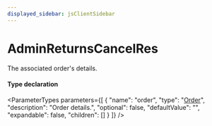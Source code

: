 ```yaml
---
displayed_sidebar: jsClientSidebar
---
```



# AdminReturnsCancelRes

The associated order's details.

#### Type declaration

<ParameterTypes parameters={[
  {
    "name": "order",
    "type": "[Order](../classes/internal.Order.mdx)",
    "description": "Order details.",
    "optional": false,
    "defaultValue": "",
    "expandable": false,
    "children": []
  }
]} />
